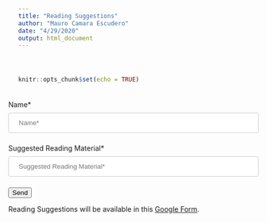 ```yaml
---
title: "Reading Suggestions"
author: "Mauro Camara Escudero"
date: "4/29/2020"
output: html_document
---
```


```r
knitr::opts_chunk$set(echo = TRUE)
```

<style>
input[type=text], select {
  width: 100%;
  padding: 12px 20px;
  margin: 8px 0;
  display: inline-block;
  border: 1px solid #ccc;
  border-radius: 4px;
  box-sizing: border-box;
}

input[type=submit] {
  width: 100%;
  background-color: #4CAF50;
  color: white;
  padding: 14px 20px;
  margin: 8px 0;
  border: none;
  border-radius: 4px;
  cursor: pointer;
}

input[type=submit]:hover {
  background-color: #45a049;
}

div {
  border-radius: 5px;
  background-color: #f2f2f2;
  padding: 20px;
}
</style>

<script type="text/javascript">var submitted=false;</script>
<iframe name="hidden_iframe" id="hidden_iframe" style="display:none;" 
onload="if(submitted) {window.location='../thankyou/';}"></iframe>

<form action="https://docs.google.com/forms/d/e/1FAIpQLSdHf7hrs7xIyg9PfnimGg6umDNZ5xOp1CKs5rGxhJLqvR7LSw/formResponse" method="post"  target="hidden_iframe" onsubmit="submitted=true;">
      <label>Name*</label>
      <input type="text" placeholder="Name*" name="entry.1069848362" required>
    
      <label>Suggested Reading Material*</label>
      <input type="text" placeholder="Suggested Reading Material*" name="entry.1473700837" required>
     
      <button type="submit">Send</button>
</form>

Reading Suggestions will be available in this [Google Form](https://docs.google.com/spreadsheets/d/1icxvO4UomrxoW2_tv2mcxeR5MhKMWtPLvcnE6w_9iV4/edit#gid=17761785).